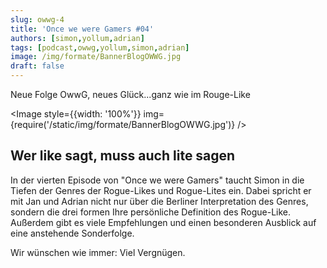 ```yaml
---
slug: owwg-4
title: 'Once we were Gamers #04'
authors: [simon,yollum,adrian]
tags: [podcast,owwg,yollum,simon,adrian]
image: /img/formate/BannerBlogOWWG.jpg
draft: false
---
```



Neue Folge OwwG, neues Glück...ganz wie im Rouge-Like

<Image style={{width: '100%'}} img={require('/static/img/formate/BannerBlogOWWG.jpg')} />

<!--truncate-->

## Wer like sagt, muss auch lite sagen

In der vierten Episode von "Once we were Gamers" taucht Simon in die Tiefen der Genres der Rogue-Likes und Rogue-Lites ein.
Dabei spricht er mit Jan und Adrian nicht nur über die Berliner Interpretation des Genres, sondern die drei formen Ihre persönliche Definition des Rogue-Like.
Außerdem gibt es viele Empfehlungen und einen besonderen Ausblick auf eine anstehende Sonderfolge.

Wir wünschen wie immer: Viel Vergnügen.

<ReactPlayer
    width="100%"
    height="50px"
    controls
    url='https://m10z.picnotes.de/OwwG/OwwG_4_RogueLikeLite.mp3'
/>
